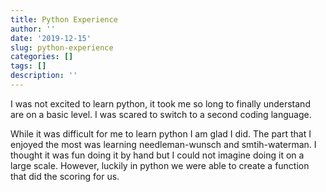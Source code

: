 ```yaml
---
title: Python Experience
author: ''
date: '2019-12-15'
slug: python-experience
categories: []
tags: []
description: ''
---
```


I was not excited to learn python, it took me so long to finally understand are on a basic level. I was scared to switch to a second coding language. 

While it was difficult for me to learn python I am glad I did. 
The part that I enjoyed the most was learning needleman-wunsch and smtih-waterman. I thought it was fun doing it by hand but I could not imagine doing it on a large scale. However, luckily in python we were able to create a function that did the scoring for us. 